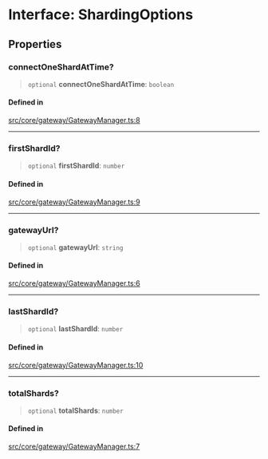 # Interface: ShardingOptions

## Properties

### connectOneShardAtTime?

> `optional` **connectOneShardAtTime**: `boolean`

#### Defined in

[src/core/gateway/GatewayManager.ts:8](https://github.com/devdimer/cordium.js/blob/06472310c5bbe29a93ef738128bd60352268a62b/src/core/gateway/GatewayManager.ts#L8)

***

### firstShardId?

> `optional` **firstShardId**: `number`

#### Defined in

[src/core/gateway/GatewayManager.ts:9](https://github.com/devdimer/cordium.js/blob/06472310c5bbe29a93ef738128bd60352268a62b/src/core/gateway/GatewayManager.ts#L9)

***

### gatewayUrl?

> `optional` **gatewayUrl**: `string`

#### Defined in

[src/core/gateway/GatewayManager.ts:6](https://github.com/devdimer/cordium.js/blob/06472310c5bbe29a93ef738128bd60352268a62b/src/core/gateway/GatewayManager.ts#L6)

***

### lastShardId?

> `optional` **lastShardId**: `number`

#### Defined in

[src/core/gateway/GatewayManager.ts:10](https://github.com/devdimer/cordium.js/blob/06472310c5bbe29a93ef738128bd60352268a62b/src/core/gateway/GatewayManager.ts#L10)

***

### totalShards?

> `optional` **totalShards**: `number`

#### Defined in

[src/core/gateway/GatewayManager.ts:7](https://github.com/devdimer/cordium.js/blob/06472310c5bbe29a93ef738128bd60352268a62b/src/core/gateway/GatewayManager.ts#L7)
